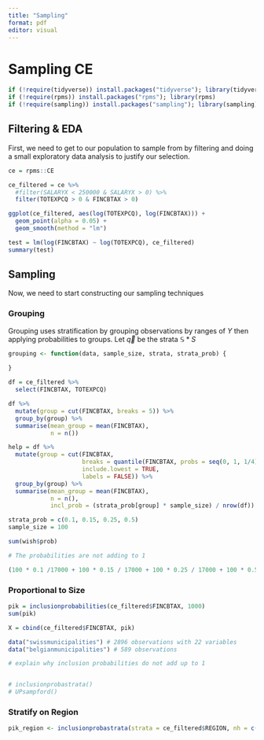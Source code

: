 ```yaml
---
title: "Sampling"
format: pdf
editor: visual
---
```


# Sampling CE

```r
if (!require(tidyverse)) install.packages("tidyverse"); library(tidyverse)
if (!require(rpms)) install.packages("rpms"); library(rpms)
if (!require(sampling)) install.packages("sampling"); library(sampling)
```

## Filtering & EDA

First, we need to get to our population to sample from by filtering and doing a small exploratory data analysis to justify our selection.

```r
ce = rpms::CE

ce_filtered = ce %>%
  #filter(SALARYX < 250000 & SALARYX > 0) %>%
  filter(TOTEXPCQ > 0 & FINCBTAX > 0)

ggplot(ce_filtered, aes(log(TOTEXPCQ), log(FINCBTAX))) + 
  geom_point(alpha = 0.05) + 
  geom_smooth(method = "lm")

test = lm(log(FINCBTAX) ~ log(TOTEXPCQ), ce_filtered)
summary(test)
```



## Sampling

Now, we need to start constructing our sampling techniques

### Grouping

Grouping uses stratification by grouping observations by ranges of $Y$ then applying probabilities to groups. Let $\vec{q}$ be the strata $\mathbb{S} * S$

```r
grouping <- function(data, sample_size, strata, strata_prob) {
  
}

df = ce_filtered %>%
  select(FINCBTAX, TOTEXPCQ)

df %>%
  mutate(group = cut(FINCBTAX, breaks = 5)) %>% 
  group_by(group) %>% 
  summarise(mean_group = mean(FINCBTAX),
            n = n())

help = df %>%
  mutate(group = cut(FINCBTAX,
                     breaks = quantile(FINCBTAX, probs = seq(0, 1, 1/4)),
                     include.lowest = TRUE,
                     labels = FALSE)) %>% 
  group_by(group) %>% 
  summarise(mean_group = mean(FINCBTAX),
            n = n(),
            incl_prob = (strata_prob[group] * sample_size) / nrow(df))

strata_prob = c(0.1, 0.15, 0.25, 0.5)
sample_size = 100

sum(wish$prob)

# The probabilities are not adding to 1

(100 * 0.1 /17000 + 100 * 0.15 / 17000 + 100 * 0.25 / 17000 + 100 * 0.5 / 17000) * 17000
```
### Proportional to Size

```r
pik = inclusionprobabilities(ce_filtered$FINCBTAX, 1000)
sum(pik)

X = cbind(ce_filtered$FINCBTAX, pik)

data("swissmunicipalities") # 2896 observations with 22 variables
data("belgianmunicipalities") # 589 observations

# explain why inclusion probabilities do not add up to 1


# inclusionprobastrata()
# UPsampford()
```

### Stratify on Region

```r
pik_region <- inclusionprobastrata(strata = ce_filtered$REGION, nh = c(150, 150, 500, 200))
```



